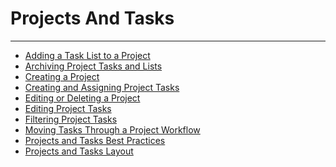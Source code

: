 


Projects And Tasks
==================
***
* [Adding a Task List to a Project](..\..\article\adding_a_task_list_to_a_project\index.qmd)
* [Archiving Project Tasks and Lists](..\..\article\archiving_project_tasks_and_lists\index.qmd)
* [Creating a Project](..\..\article\creating_a_project\index.qmd)
* [Creating and Assigning Project Tasks](..\..\article\creating_and_assigning_project_tasks\index.qmd)
* [Editing or Deleting a Project](/s/article/360042925834)
* [Editing Project Tasks](..\..\article\editing_project_tasks\index.qmd)
* [Filtering Project Tasks](..\..\article\filtering_project_tasks\index.qmd)
* [Moving Tasks Through a Project Workflow](..\..\article\moving_tasks_through_a_project_workflow\index.qmd)
* [Projects and Tasks Best Practices](..\..\article\projects_and_tasks_best_practices\index.qmd)
* [Projects and Tasks Layout](..\..\article\projects_and_tasks_layout\index.qmd)
